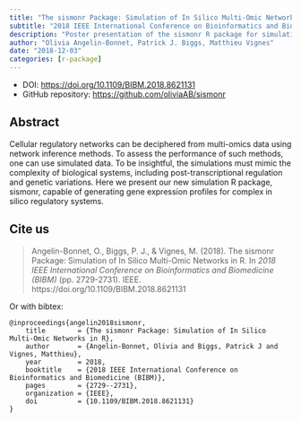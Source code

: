 ```yaml
---
title: "The sismonr Package: Simulation of In Silico Multi-Omic Networks in R"
subtitle: "2018 IEEE International Conference on Bioinformatics and Biomedicine (BIBM)"
description: "Poster presentation of the sismonr R package for simulation of gene regulatory networks with transcription and post-transcriptional regulation."
author: "Olivia Angelin-Bonnet, Patrick J. Biggs, Matthieu Vignes"
date: "2018-12-03"
categories: [r-package]
---
```


- DOI: <https://doi.org/10.1109/BIBM.2018.8621131>
- GitHub repository: <https://github.com/oliviaAB/sismonr>

## Abstract

Cellular regulatory networks can be deciphered from multi-omics data using network inference methods. To assess the performance of such methods, one can use simulated data. To be insightful, the simulations must mimic the complexity of biological systems, including post-transcriptional regulation and genetic variations. Here we present our new simulation R package, sismonr, capable of generating gene expression profiles for complex in silico regulatory systems.

## Cite us

> Angelin-Bonnet, O., Biggs, P. J., & Vignes, M. (2018). The sismonr Package: Simulation of In Silico Multi-Omic Networks in R. In *2018 IEEE International Conference on Bioinformatics and Biomedicine (BIBM)* (pp. 2729-2731). IEEE. https://doi.org/10.1109/BIBM.2018.8621131

Or with bibtex:

```
@inproceedings{angelin2018sismonr,
    title        = {The sismonr Package: Simulation of In Silico Multi-Omic Networks in R},
    author       = {Angelin-Bonnet, Olivia and Biggs, Patrick J and Vignes, Matthieu},
    year         = 2018,
    booktitle    = {2018 IEEE International Conference on Bioinformatics and Biomedicine (BIBM)},
    pages        = {2729--2731},
    organization = {IEEE},
    doi          = {10.1109/BIBM.2018.8621131}
}
```
